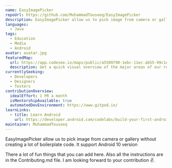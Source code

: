 ```yaml
---
name: EasyImagePicker
repoUrl: https://github.com/MuhammadTouseeq/EasyImagePicker
description: EasyImagePicker allow us to pick image from camera or gallery without creating a lot of boilerplate code. It support Android 10 version.
languages:
  - Java
tags:
  - Education
  - Media
  - Android
avatar: avatar.jpg
featuredMap:
  url: https://app.codesee.io/maps/public/a5509790-1ebc-11ec-ab55-99c1e0efec17
  description: Get a quick visual overview of the major areas of our repo!
currentlySeeking:
  - Developers
  - Designers
  - Testers
contributionOverview:
  idealEffort: 1 PR a month
  isMentorshipAvailable: true
  automatedDevEnvironment: https://www.gitpod.io/
learnLinks:
  - title: Learn Android
    url: https://developer.android.com/codelabs/build-your-first-android-app
maintainer: MuhammadTouseeq
---
```


<!-- Divide your content into sections using our handy shortcodes. Each section is optional -->

<Overview>
EasyImagePicker allow us to pick image from camera or gallery without creating a lot of boilerplate code. It support Android 10 version

</Overview>

<Contributing>

There a lot of fun things that you can add here. Also all the instructions are in the Contributing.md file.
I am looking forward to your contribution :v:.

</Contributing>
